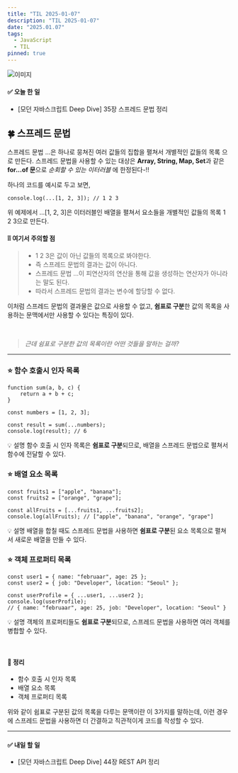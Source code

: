 ```yaml
---
title: "TIL 2025-01-07"
description: "TIL 2025-01-07"
date: "2025.01.07"
tags:
  - JavaScript
  - TIL
pinned: true
---
```


![이미지](/images/jan-6th.jpg)

#### ✅ 오늘 한 일

- [모던 자바스크립트 Deep Dive] 35장 스프레드 문법 정리

## 🍀 스프레드 문법

스프레드 문법 ...은 하나로 뭉쳐진 여러 값들의 집합을 펼쳐서 개별적인 값들의 목록 으로 만든다. 스프레드 문법을 사용할 수 있는 대상은 **Array, String, Map, Set**과 같은 **for...of 문**으로 _순회할 수 있는 이터러블_ 에 한정된다-!!

하나의 코드를 예시로 두고 보면,

```
console.log(...[1, 2, 3]); // 1 2 3
```

위 예제에서 ...[1, 2, 3]은 이터러블인 배열을 펼쳐서 요소들을 개별적인 값들의 목록 1 2 3으로 만든다.

#### ❕❕ 여기서 주의할 점

> - 1 2 3은 값이 아닌 값들의 목록으로 봐야한다.
> - 즉 스프레드 문법의 결과는 값이 아니다.
> - 스프레드 문법 ...이 피연산자의 연산을 통해 값을 생성하는 연산자가 아니라는 말도 된다.
> - 따라서 스프레드 문법의 결과는 변수에 할당할 수 없다.

이처럼 스프레드 문법의 결과물은 값으로 사용할 수 없고, **쉼표로 구분**한 값의 목록을 사용하는 문맥에서만 사용할 수 있다는 특징이 있다.

<br />

> _근데 쉼표로 구분한 값의 목록이란 어떤 것들을 말하는 걸까?_

---

### ⭐ 함수 호출시 인자 목록

```
function sum(a, b, c) {
	return a + b + c;
}

const numbers = [1, 2, 3];

const result = sum(...numbers);
console.log(result); // 6
```

💡 설명
함수 호출 시 인자 목록은 **쉼표로 구분**되므로, 배열을 스프레드 문법으로 펼쳐서 함수에 전달할 수 있다.

### ⭐ 배열 요소 목록

```
const fruits1 = ["apple", "banana"];
const fruits2 = ["orange", "grape"];

const allFruits = [...fruits1, ...fruits2];
console.log(allFruits); // ["apple", "banana", "orange", "grape"]
```

💡 설명
배열을 합칠 때도 스프레드 문법을 사용하면 **쉼표로 구분**된 요소 목록으로 펼쳐서 새로운 배열을 만들 수 있다.

### ⭐ 객체 프로퍼티 목록

```
const user1 = { name: "februaar", age: 25 };
const user2 = { job: "Developer", location: "Seoul" };

const userProfile = { ...user1, ...user2 };
console.log(userProfile);
// { name: "februaar", age: 25, job: "Developer", location: "Seoul" }
```

💡 설명
객체의 프로퍼티들도 **쉼표로 구분**되므로, 스프레드 문법을 사용하면 여러 객체를 병합할 수 있다.

<br />

#### 💬 정리

- 함수 호출 시 인자 목록
- 배열 요소 목록
- 객체 프로퍼티 목록

위와 같이 쉼표로 구분된 값의 목록을 다루는 문맥이란 이 3가지를 말하는데, 이런 경우에 스프레드 문법을 사용하면 더 간결하고 직관적이게 코드를 작성할 수 있다.

---

#### ✅ 내일 할 일

- [모던 자바스크립트 Deep Dive] 44장 REST API 정리
